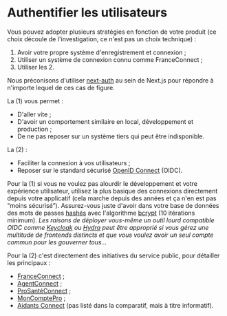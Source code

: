 
# Authentifier les utilisateurs

Vous pouvez adopter plusieurs stratégies en fonction de votre produit (ce choix découle de l'investigation, ce n'est pas un choix technique) :

1.  Avoir votre propre système d'enregistrement et connexion ;
2.  Utiliser un système de connexion connu comme FranceConnect ;
3.  Utiliser les 2.

Nous préconisons d'utiliser [next-auth](https://github.com/nextauthjs/next-auth) au sein de Next.js pour répondre à n'importe lequel de ces cas de figure.

La (1) vous permet :

- D'aller vite ;
- D'avoir un comportement similaire en local, développement et production ;
- De ne pas reposer sur un système tiers qui peut être indisponible.

La (2) :

- Faciliter la connexion à vos utilisateurs ;
- Reposer sur le standard sécurisé [OpenID Connect](https://fr.wikipedia.org/wiki/OpenID_Connect) (OIDC).

Pour la (1) si vous ne voulez pas alourdir le développement et votre expérience utilisateur, utilisez la plus basique des connexions directement depuis votre applicatif (cela marche depuis des années et ça n'en est pas “moins sécurisé”). Assurez-vous juste d'avoir dans votre base de données des mots de passes [hashés](https://en.wikipedia.org/wiki/Hash_function) avec l'algorithme [bcrypt](https://github.com/kelektiv/node.bcrypt.js/) (10 itérations minimum). _Les raisons de déployer vous-même un outil lourd compatible OIDC comme [Keycloak](https://www.keycloak.org/) ou [Hydra](https://www.ory.sh/hydra/) peut être approprié si vous gérez une multitude de frontends distincts et que vous voulez avoir un seul compte commun pour les gouverner tous…_

Pour la (2) c'est directement des initiatives du service public, pour détailler les principaux :

- [FranceConnect](https://franceconnect.gouv.fr/) ;
- [AgentConnect](https://agentconnect.gouv.fr/) ;
- [ProSantéConnect](https://esante.gouv.fr/) ;
- [MonComptePro](https://moncomptepro.beta.gouv.fr/) ;
- [Aidants Connect](https://aidantsconnect.beta.gouv.fr/) (pas listé dans la comparatif, mais à titre informatif).

<CaptionedImage src={SolutionsComparison} alt="" caption="Comparatif fait par MonComptePro" source="https://moncomptepro.beta.gouv.fr/partenaire" />
